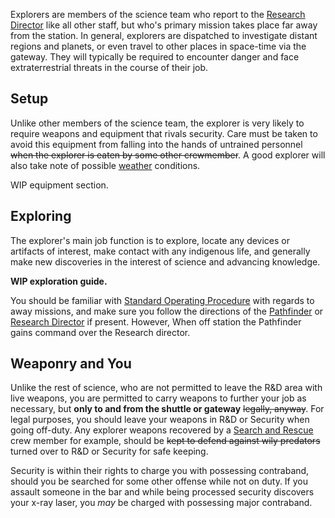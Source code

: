 {{SidebarJob
| jobname = Explorer
| img_file = explorer.png
| tagline = Space is for everyone, especially us
| alt_titles = Explorer Technician, Explorer Medic
| department = Science
| access = Science, Excursion shuttle
| duties = Exploring any points of interest accessible via wormhole or shuttle travel
| supervisors = Research Director
| difficulty = Medium
}}

Explorers are members of the science team who report to the [[Research Director]] like all other staff, but who's primary mission takes place far away from the station. In general, explorers are dispatched to investigate distant regions and planets, or even travel to other places in space-time via the gateway. They will typically be required to encounter danger and face extraterrestrial threats in the course of their job.

== Setup ==
Unlike other members of the science team, the explorer is very likely to require weapons and equipment that rivals security. Care must be taken to avoid this equipment from falling into the hands of untrained personnel <s>when the explorer is eaten by some other crewmember</s>. A good explorer will also take note of possible [[weather]] conditions.

WIP equipment section.

== Exploring ==
The explorer's main job function is to explore, locate any devices or artifacts of interest, make contact with any indigenous life, and generally make new discoveries in the interest of science and advancing knowledge.

'''WIP exploration guide.'''

You should be familiar with [[Standard Operating Procedure#Scientific Expeditions|Standard Operating Procedure]] with regards to away missions, and make sure you follow the directions of the [[Pathfinder]] or [[Research Director]] if present. However, When off station the Pathfinder gains command over the Research director.

== Weaponry and You ==
Unlike the rest of science, who are not permitted to leave the R&D area with live weapons, you are permitted to carry weapons to further your job as necessary, but '''only to and from the shuttle or gateway''' <s>legally, anyway</s>. For legal purposes, you should leave your weapons in R&D or Security when going off-duty. Any explorer weapons recovered by a [[Search and Rescue]] crew member for example, should be <s>kept to defend against wily predators</s> turned over to R&D or Security for safe keeping.

Security is within their rights to charge you with possessing contraband, should you be searched for some other offense while not on duty. If you assault someone in the bar and while being processed security discovers your x-ray laser, you ''may'' be charged with possessing major contraband.

{{Jobs}}
